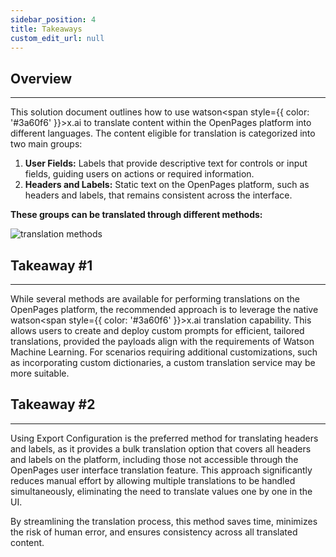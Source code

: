 ```yaml
---
sidebar_position: 4
title: Takeaways
custom_edit_url: null
---
```

<div style={{ borderBottom: '1px solid #000', marginTop: '20px', marginBottom: '20px' }}></div>

## Overview
------
This solution document outlines how to use watson<span style={{ color: '#3a60f6' }}>x</span>.ai to translate content within the OpenPages platform into different languages. The content eligible for translation is categorized into two main groups:

1. **User Fields:** Labels that provide descriptive text for controls or input fields, guiding users on actions or required information.
2. **Headers and Labels:** Static text on the OpenPages platform, such as headers and labels, that remains consistent across the interface.

**These groups can be translated through different methods:**

![translation methods](../static/img/Translation_Methods.png)

## Takeaway #1
------
While several methods are available for performing translations on the OpenPages platform, the recommended approach is to leverage the native watson<span style={{ color: '#3a60f6' }}>x</span>.ai translation capability. This allows users to create and deploy custom prompts for efficient, tailored translations, provided the payloads align with the requirements of Watson Machine Learning. For scenarios requiring additional customizations, such as incorporating custom dictionaries, a custom translation service may be more suitable.


## Takeaway #2
------
Using Export Configuration is the preferred method for translating headers and labels, as it provides a bulk translation option that covers all headers and labels on the platform, including those not accessible through the OpenPages user interface translation feature. This approach significantly reduces manual effort by allowing multiple translations to be handled simultaneously, eliminating the need to translate values one by one in the UI.

By streamlining the translation process, this method saves time, minimizes the risk of human error, and ensures consistency across all translated content.


